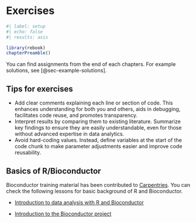 # Exercises {#sec-exercises}

```r
#| label: setup
#| echo: false
#| results: asis

library(rebook)
chapterPreamble()
```

You can find assignments from the end of each chapters. For example solutions,
see [@sec-example-solutions].

::: {.callout-tip}
## Tips for exercises

- Add clear comments explaining each line or section of code. This enhances
understanding for both you and others, aids in debugging, facilitates code
reuse, and promotes transparency.
- Interpret results by comparing them to existing literature. Summarize key
findings to ensure they are easily understandable, even for those without
advanced expertise in data analytics.
- Avoid hard-coding values. Instead, define variables at the start of the
code chunk to make parameter adjustments easier and improve code reusability.

:::

## Basics of R/Bioconductor

Bioconductor training material has been contributed to
[Carpentries](https://carpentries.org/). You can check the following lessons
for basic background of R and Bioconductor.

 * [Introduction to data analysis with R and Bioconductor](https://carpentries-incubator.github.io/bioc-intro/)

 * [Introduction to the Bioconductor project](https://carpentries-incubator.github.io/bioc-project/)
